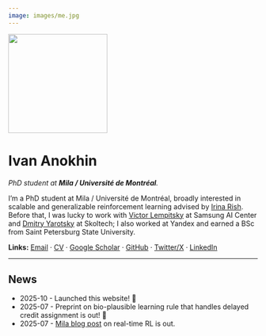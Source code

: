 ```yaml
---
image: images/me.jpg
---
```


![](images/me_c.jpg){width=200 .float-end .ms-3 .mb-2}

# Ivan Anokhin

_PhD student at **Mila / Université de Montréal**._

I’m a PhD student at Mila / Université de Montréal, broadly interested in scalable and generalizable reinforcement learning advised by [Irina Rish](https://sites.google.com/view/irinarish/). 
Before that, I was lucky to work with [Victor Lempitsky](https://scholar.google.com/citations?user=gYYVokYAAAAJ&hl=en) at Samsung AI Center and [Dmitry Yarotsky](https://scholar.google.com/citations?user=wNSSr_gAAAAJ&hl=en) at Skoltech; I also worked at Yandex and earned a BSc from Saint Petersburg State University.


**Links:** [Email](mailto:i.anokhin.mm@gmail.com) · [CV](files/CV.pdf) · [Google Scholar](https://scholar.google.com/citations?user=CJ-86AYAAAAJ&hl=en&oi=ao) · [GitHub](https://github.com/avecplezir) · [Twitter/X](https://x.com/plaisir_avec) · [LinkedIn](https://www.linkedin.com/in/ivan-anokhin-914384131/) 

---

## News
- 2025-10 - Launched this website! 🎉
- 2025-07 - Preprint on bio-plausible learning rule that handles delayed credit assignment is out! 🎉
- 2025-07 - [Mila blog post](https://mila.quebec/en/article/real-time-reinforcement-learning) on real-time RL is out. 
